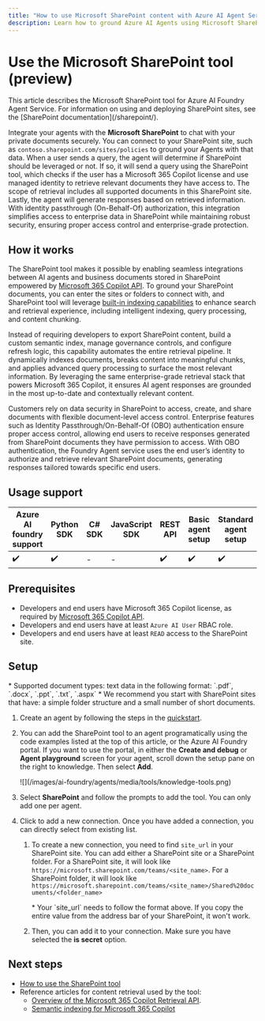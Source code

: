 ```yaml
---
title: "How to use Microsoft SharePoint content with Azure AI Agent Service"
description: Learn how to ground Azure AI Agents using Microsoft SharePoint content.
---
```

# Use the Microsoft SharePoint tool (preview)

<Note>
This article describes the Microsoft SharePoint tool for Azure AI Foundry Agent Service. For information on using and deploying SharePoint sites, see the [SharePoint documentation](/sharepoint/). 
</Note>

Integrate your agents with the **Microsoft SharePoint** to chat with your private documents securely. You can connect to your SharePoint site, such as `contoso.sharepoint.com/sites/policies` to ground your Agents with that data. When a user sends a query, the agent will determine if SharePoint should be leveraged or not. If so, it will send a query using the SharePoint tool, which checks if the user has a Microsoft 365 Copilot license and use managed identity to retrieve relevant documents they have access to. The scope of retrieval includes all supported documents in this SharePoint site. Lastly, the agent will generate responses based on retrieved information. With identity passthrough (On-Behalf-Of) authorization, this integration simplifies access to enterprise data in SharePoint while maintaining robust security, ensuring proper access control and enterprise-grade protection. 

## How it works
The SharePoint tool makes it possible by enabling seamless integrations between AI agents and business documents stored in SharePoint empowered by [Microsoft 365 Copilot API](/microsoft-365-copilot/extensibility/api-reference/retrieval-api-overview). To ground your SharePoint documents, you can enter the sites or folders to connect with, and SharePoint tool will leverage [built-in indexing capabilities](/microsoftsearch/semantic-index-for-copilot) to enhance search and retrieval experience, including intelligent indexing, query processing, and content chunking.

Instead of requiring developers to export SharePoint content, build a custom semantic index, manage governance controls, and configure refresh logic, this capability automates the entire retrieval pipeline. It dynamically indexes documents, breaks content into meaningful chunks, and applies advanced query processing to surface the most relevant information. By leveraging the same enterprise-grade retrieval stack that powers Microsoft 365 Copilot, it ensures AI agent responses are grounded in the most up-to-date and contextually relevant content. 

Customers rely on data security in SharePoint to access, create, and share documents with flexible document-level access control. Enterprise features such as Identity Passthrough/On-Behalf-Of (OBO) authentication ensure proper access control, allowing end users to receive responses generated from SharePoint documents they have permission to access. With OBO authentication, the Foundry Agent service uses the end user’s identity to authorize and retrieve relevant SharePoint documents, generating responses tailored towards specific end users. 

## Usage support

|Azure AI foundry support  | Python SDK |	C# SDK | JavaScript SDK | REST API |Basic agent setup | Standard agent setup |
|---------|---------|---------|---------|---------|---------|---------|
| ✔️ | ✔️ | - | - | ✔️ | ✔️ | ✔️ |

## Prerequisites

* Developers and end users have Microsoft 365 Copilot license, as required by [Microsoft 365 Copilot API](/microsoft-365-copilot/extensibility/api-reference/retrieval-api-overview).
* Developers and end users have at least `Azure AI User` RBAC role. 
* Developers and end users have at least `READ` access to the SharePoint site.

## Setup  

<Note>
* Supported document types: text data in the following format: `.pdf`, `.docx`, `.ppt`, `.txt`, `.aspx` 
* We recommend you start with SharePoint sites that have: a simple folder structure and a small number of short documents. 
</Note>

1. Create an agent by following the steps in the [quickstart](../../quickstart).

1. You can add the SharePoint tool to an agent programatically using the code examples listed at the top of this article, or the Azure AI Foundry portal. If you want to use the portal, in either the **Create and debug** or **Agent playground** screen for your agent, scroll down the setup pane on the right to knowledge. Then select **Add**.

   <Frame>
      ![](/images/ai-foundry/agents/media/tools/knowledge-tools.png)
    </Frame>

1. Select **SharePoint** and follow the prompts to add the tool. You can only add one per agent.

1. Click to add a new connection. Once you have added a connection, you can directly select from existing list.
   1. To create a new connection, you need to find `site_url` in your SharePoint site. You can add either a SharePoint site or a SharePoint folder. For a SharePoint site, it will look like `https://microsoft.sharepoint.com/teams/<site_name>`. For a SharePoint folder, it will look like `https://microsoft.sharepoint.com/teams/<site_name>/Shared%20documents/<folder_name>`

       <Note>
       * Your `site_url` needs to follow the format above. If you copy the entire value from the address bar of your SharePoint, it won't work.
       </Note>
       
   1. Then, you can add it to your connection. Make sure you have selected the **is secret** option.

## Next steps

* [How to use the SharePoint tool](./sharepoint-samples)
* Reference articles for content retrieval used by the tool:
    * [Overview of the Microsoft 365 Copilot Retrieval API](/microsoft-365-copilot/extensibility/api-reference/retrieval-api-overview).
    * [Semantic indexing for Microsoft 365 Copilot](/microsoftsearch/semantic-index-for-copilot)
